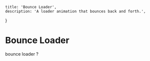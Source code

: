     title: 'Bounce Loader',
    description: 'A loader animation that bounces back and forth.',
}


# Bounce Loader 
bounce loader ?

<BackButton href="/components/button" />